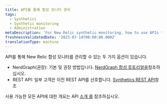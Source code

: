 ```yaml
---
title: API를 통해 합성 모니터 관리
tags:
  - Synthetics
  - Synthetic monitoring
  - Administration
metaDescription: 'For New Relic synthetic monitoring, how to use APIs to manage monitors.'
freshnessValidatedDate: '2023-07-14T00:00:00.000Z'
translationType: machine
---
```


API를 통해 New Relic 합성 모니터를 관리할 수 있는 두 가지 옵션이 있습니다.

* NerdGraph(권장): 기본 및 권장 방법입니다. [NerdGraph 합성 튜토리얼을](/docs/apis/nerdgraph/examples/nerdgraph-synthetics-tutorial)참조하십시오.
* REST API: 일부 고객은 이전 REST API를 선호합니다. [Synthetics REST API](/docs/apis/synthetics-rest-api/monitor-examples/manage-synthetics-monitors-rest-api)참조

사용 가능한 모든 API에 대한 개요는 API [소개 를](/docs/apis/getting-started/introduction-new-relic-apis) 참조하십시오.